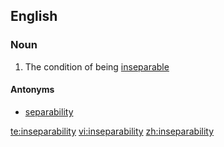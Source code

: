 ==English==

===Noun===
{{en-noun|inseparabilities|-}}

# The condition of being [[inseparable]]

====Antonyms====
* [[separability]]

[[te:inseparability]]
[[vi:inseparability]]
[[zh:inseparability]]